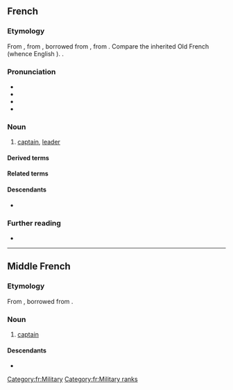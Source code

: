 ==French==

===Etymology===
From {{inh|fr|frm|capitaine}}, from {{inh|fr|fro|capitaine}}, borrowed from {{bor|fr|LL.|capitaneus}}, from {{der|fr|la|caput}}. Compare the inherited Old French {{m|fro|chevetaine}} (whence English {{m|en|chieftain}}). {{doublet|fr|cheftaine}}.

===Pronunciation===
* {{fr-IPA}}
* {{audio|fr|Fr-capitaine.ogg|audio}}
* {{rhymes|fr|ɛn}}
* {{homophones|fr|capitaines}}

===Noun===
{{fr-noun|m}}

# [[captain]], [[leader]]

====Derived terms====
{{col3|fr
|capitaine de vaisseau
|capitainerie
|âge du capitaine
|capitainat
|capitaine d'industrie
|capitaine de soirée
|capitainesse
|les deux mon capitaine
|maison de capitaine
}}

====Related terms====
{{col3|fr
|capitan
|capitanat
}}

====Descendants====
* {{desc|wa|captinne|bor=1}}

===Further reading===
* {{R:TLFi}}

[[Category:fr:Military]]
[[Category:fr:Military ranks]]

----

==Middle French==

===Etymology===
From {{inh|frm|fro|capitaine}}, borrowed from {{bor|frm|LL.|capitaneus}}.

===Noun===
{{frm-noun|m}}

# {{lb|frm|military}} [[captain]]

====Descendants====
* {{desctree|fr|capitaine}}